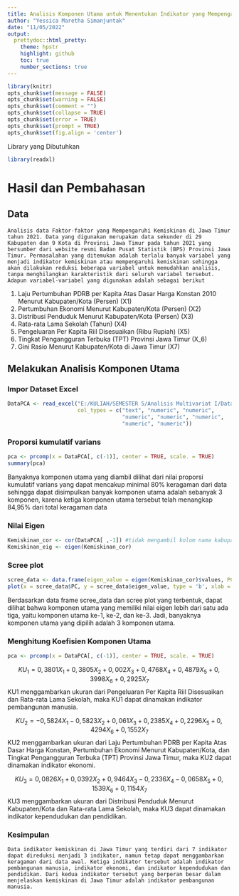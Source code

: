 ---
title: Analisis Komponen Utama untuk Menentukan Indikator yang Mempengaruhi Kemiskinan di Jawa Timur tahun 2021 
author: "Yessica Maretha Simanjuntak"
date: "11/05/2022"
output:
  prettydoc::html_pretty:
    theme: hpstr
    highlight: github
    toc: true
    number_sections: true
---

```{r include=FALSE}
library(knitr)
opts_chunk$set(message = FALSE)
opts_chunk$set(warning = FALSE)
opts_chunk$set(comment = "")
opts_chunk$set(collapse = TRUE)
opts_chunk$set(error = TRUE)
opts_chunk$set(prompt = TRUE)
opts_chunk$set(fig.align = 'center')
```

Library yang Dibutuhkan
```{r}
library(readxl)
```

# Hasil dan Pembahasan
## Data
    Analisis data Faktor-faktor yang Mempengaruhi Kemiskinan di Jawa Timur tahun 2021. Data yang digunakan merupakan data sekunder di 29 Kabupaten dan 9 Kota di Provinsi Jawa Timur pada tahun 2021 yang bersumber dari website resmi Badan Pusat Statistik (BPS) Provinsi Jawa Timur. Permasalahan yang ditemukan adalah terlalu banyak variabel yang menjadi indikator kemiskinan atau mempengaruhi kemiskinan sehingga akan dilakukan reduksi beberapa variabel untuk memudahkan analisis, tanpa menghilangkan karakteristik dari seluruh variabel tersebut. Adapun variabel-variabel yang digunakan adalah sebagai berikut 
1. Laju Pertumbuhan PDRB per Kapita Atas Dasar Harga Konstan 2010 Menurut Kabupaten/Kota (Persen) (X1)
2. Pertumbuhan Ekonomi Menurut Kabupaten/Kota (Persen)  (X2)
3. Distribusi Penduduk Menurut Kabupaten/Kota (Persen) (X3)
4. Rata-rata Lama Sekolah (Tahun) (X4)
5. Pengeluaran Per Kapita Riil Disesuaikan (Ribu Rupiah) (X5)
6. Tingkat Pengangguran Terbuka (TPT) Provinsi Jawa Timur (X_6)
7. Gini Rasio Menurut Kabupaten/Kota di Jawa Timur (X7)

## Melakukan Analisis Komponen Utama
### Impor Dataset Excel
```{r}
DataPCA <- read_excel("E:/KULIAH/SEMESTER 5/Analisis Multivariat I/Data Indikator Kemiskinan Jawa Timur.xlsx", 
                      col_types = c("text", "numeric", "numeric", 
                                    "numeric", "numeric", "numeric", 
                                    "numeric", "numeric"))
```

### Proporsi kumulatif varians
```{r}
pca <- prcomp(x = DataPCA[, c(-1)], center = TRUE, scale. = TRUE)
summary(pca)
```
Banyaknya komponen utama yang diambil dilihat dari nilai proporsi kumulatif varians yang  dapat mencakup minimal 80% keragaman dari data sehingga dapat disimpulkan banyak komponen utama adalah sebanyak 3 komponen, karena ketiga komponen utama tersebut telah menangkap 84,95% dari total keragaman data

### Nilai Eigen
```{r}
Kemiskinan_cor <- cor(DataPCA[ ,-1]) #tidak mengambil kolom nama kabupaten/kota
Kemiskinan_eig <- eigen(Kemiskinan_cor)
```

### Scree plot
```{r}
scree_data <- data.frame(eigen_value = eigen(Kemiskinan_cor)$values, PC = 1:7)
plot(x = scree_data$PC, y = scree_data$eigen_value, type = 'b', xlab = 'Komponen Utama ke-', ylab = 'Varians (Nilai Eigen)', main = 'Scree Plot')
```

Berdasarkan data frame scree_data dan scree plot yang terbentuk, dapat dilihat bahwa komponen utama yang memiliki nilai eigen lebih dari satu ada tiga, yaitu komponen utama  ke-1, ke-2, dan ke-3. Jadi, banyaknya komponen utama yang dipilih adalah 3 komponen utama.

### Menghitung Koefisien Komponen Utama
```{r}
pca <- prcomp(x = DataPCA[, c(-1)], center = TRUE, scale. = TRUE)
```
$$
KU_1 = 0,3801 X_1+ 0,3805 X_2+0,002 X_3+0,4768 X_4+0,4879 X_5+0,3998 X_6+0,2925 X_7 
$$
KU1 menggambarkan ukuran dari Pengeluaran Per Kapita Riil Disesuaikan dan Rata-rata Lama Sekolah, maka KU1 dapat dinamakan indikator pembangunan manusia.

$$
KU_2 = -0,5824 X_1-0,5823 X_2+0,061 X_3+0,2385 X_4+0,2296 X_5+0,4294 X_6+0,1552 X_7
$$
KU2 menggambarkan ukuran dari Laju Pertumbuhan PDRB per Kapita Atas Dasar Harga Konstan, Pertumbuhan Ekonomi Menurut Kabupaten/Kota, dan Tingkat Pengangguran Terbuka (TPT) Provinsi Jawa Timur, maka KU2 dapat dinamakan indikator ekonomi.

$$
KU_3 = 0,0826 X_1+0,0392 X_2+0,9464 X_3-0,2336 X_4-0,0658 X_5+0,1539 X_6+0,1154 X_7
$$
KU3 menggambarkan ukuran dari Distribusi Penduduk Menurut Kabupaten/Kota dan Rata-rata Lama Sekolah, maka KU3 dapat dinamakan indikator kependudukan dan pendidikan.

### Kesimpulan 
    Data indikator kemiskinan di Jawa Timur yang terdiri dari 7 indikator dapat direduksi menjadi 3 indikator, namun tetap dapat menggambarkan keragaman dari data awal. Ketiga indikator tersebut adalah indikator pembangunan manusia, indikator ekonomi, dan indikator kependudukan dan pendidikan. Dari kedua indikator tersebut yang berperan besar dalam menjelaskan kemiskinan di Jawa Timur adalah indikator pembangunan manusia.
